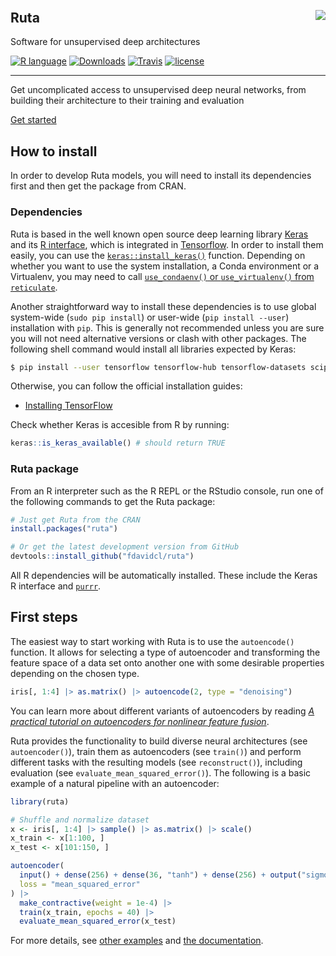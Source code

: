 <style>
.page-header {
    padding-bottom: 0;
    margin: 0;
    border-bottom: 0px solid;
}
.jumbotron {
    margin-top: 30px;
}
</style>

<div class="jumbotron">

# Ruta <img src="https://raw.githubusercontent.com/fdavidcl/ruta/master/docs/images/logo/ruta_logo64.png" align="right">

Software for unsupervised deep architectures

[![R language](https://img.shields.io/badge/language-R-lightgrey.svg)](https://www.r-project.org/)
[![Downloads](https://cranlogs.r-pkg.org/badges/ruta)](https://cranlogs.r-pkg.org/downloads/total/last-month/ruta)
[![Travis](https://img.shields.io/travis/fdavidcl/ruta/master.svg)](https://travis-ci.org/fdavidcl/ruta)
[![license](https://img.shields.io/github/license/fdavidcl/ruta.svg)](https://www.gnu.org/licenses/gpl.html)

---

Get uncomplicated access to unsupervised deep neural networks, from building their architecture to their training and evaluation

[[]{.fa .fa-code} Get started](/articles/examples/autoencoder_basic.html){.btn .btn-primary}

</div>

## How to install

In order to develop Ruta models, you will need to install its dependencies first and then get the package from CRAN.

### Dependencies

Ruta is based in the well known open source deep learning library [Keras](https://keras.io) and its [R interface](https://cran.r-project.org/package=keras), which is integrated in [Tensorflow](https://www.tensorflow.org/). In order to install them easily, you can use the [`keras::install_keras()`](https://tensorflow.rstudio.com/reference/keras/install_keras) function. Depending on whether you want to use the system installation, a Conda environment or a Virtualenv, you may need to call [`use_condaenv()` or `use_virtualenv()` from `reticulate`](https://rstudio.github.io/reticulate/articles/versions.html).


Another straightforward way to install these dependencies is to use global system-wide (`sudo pip install`) or user-wide (`pip install --user`) installation with `pip`. This is generally not recommended unless you are sure you will not need alternative versions or clash with other packages. The following shell command would install all libraries expected by Keras:

```sh
$ pip install --user tensorflow tensorflow-hub tensorflow-datasets scipy requests pyyaml Pillow h5py pandas pydot
```

Otherwise, you can follow the official installation guides:

- [Installing TensorFlow](https://www.tensorflow.org/install/)

Check whether Keras is accesible from R by running:

```r
keras::is_keras_available() # should return TRUE
```

### Ruta package

From an R interpreter such as the R REPL or the RStudio console, run one of the following commands to get the Ruta package:

```r
# Just get Ruta from the CRAN
install.packages("ruta")

# Or get the latest development version from GitHub
devtools::install_github("fdavidcl/ruta")
```

All R dependencies will be automatically installed. These include the Keras R interface and [`purrr`](https://purrr.tidyverse.org/).

## First steps

The easiest way to start working with Ruta is to use the `autoencode()` function. It allows for selecting a type of autoencoder and transforming the feature space of a data set onto another one with some desirable properties depending on the chosen type.

```r
iris[, 1:4] |> as.matrix() |> autoencode(2, type = "denoising")
```

You can learn more about different variants of autoencoders by reading [*A practical tutorial on autoencoders for nonlinear feature fusion*](https://arxiv.org/abs/1801.01586).

Ruta provides the functionality to build diverse neural architectures (see `autoencoder()`), train them as autoencoders (see `train()`) and perform different tasks with the resulting models (see `reconstruct()`), including evaluation (see `evaluate_mean_squared_error()`). The following is a basic example of a natural pipeline with an autoencoder:

```r
library(ruta)

# Shuffle and normalize dataset
x <- iris[, 1:4] |> sample() |> as.matrix() |> scale()
x_train <- x[1:100, ]
x_test <- x[101:150, ]

autoencoder(
  input() + dense(256) + dense(36, "tanh") + dense(256) + output("sigmoid"),
  loss = "mean_squared_error"
) |>
  make_contractive(weight = 1e-4) |>
  train(x_train, epochs = 40) |>
  evaluate_mean_squared_error(x_test)
```

For more details, see [other examples](https://ruta.software/articles/examples/) and [the documentation](https://ruta.software/reference/).

